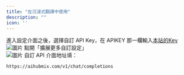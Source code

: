 ```yaml
---
title: "在沉浸式翻譯中使用"
description: ""
icon: ''
---
```


進入設定介面之後，選擇自訂 API Key，在 APIKEY 那一欄輸入[本站的Key](https://aihubmix.com/token)  
![圖片](../../public/cn/image7.png) 
點開「擴展更多自訂設定」  
![圖片](../../public/cn/image8.png) 
自訂 API 介面地址填：
```
https://aihubmix.com/v1/chat/completions
```  
